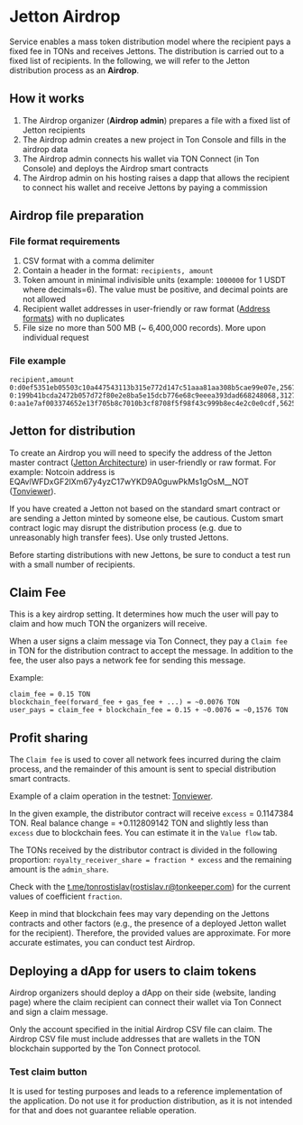 
# Jetton Airdrop

Service enables a mass token distribution model where the recipient pays a fixed fee in TONs and receives Jettons.
The distribution is carried out to a fixed list of recipients. In the following, we will refer to the Jetton distribution process as an **Airdrop**.

## How it works
1. The Airdrop organizer (**Airdrop admin**) prepares a file with a fixed list of Jetton recipients
2. The Airdrop admin creates a new project in Ton Console and fills in the airdrop data
3. The Airdrop admin connects his wallet via TON Connect (in Ton Console) and deploys the Airdrop smart contracts
4. The Airdrop admin on his hosting raises a dapp that allows the recipient to connect his wallet and receive Jettons by paying a commission

## Airdrop file preparation

### File format requirements
1. CSV format with a comma delimiter
2. Contain a header in the format: `recipients, amount`
3. Token amount in minimal indivisible units (example: `1000000` for 1 USDT where decimals=6). The value must be positive, and decimal points are not allowed
4. Recipient wallet addresses in user-friendly or raw format ([Address formats](https://docs.ton.org/v3/documentation/smart-contracts/addresses#raw-and-user-friendly-addresses)) with no duplicates
5. File size no more than 500 MB (~ 6,400,000 records). More upon individual request

### File example
```csv
recipient,amount
0:d0ef5351eb05503c10a447543113b315e772d147c51aaa81aa308b5cae99e07e,2567953998
0:199b41bcda2472b057d72f80e2e8ba5e15dcb776e68c9eeea393dad668248068,3127429615
0:aa1e7af003374652e13f705b8c7010b3cf8708f5f98f43c999b8ec4e2c0e0cdf,562536354
```

## Jetton for distribution

To create an Airdrop you will need to specify the address of the Jetton master contract ([Jetton Architecture](https://docs.ton.org/v3/guidelines/dapps/asset-processing/jettons#jetton-architecture)) in user-friendly or raw format.
For example: Notcoin address is EQAvlWFDxGF2lXm67y4yzC17wYKD9A0guwPkMs1gOsM__NOT ([Tonviewer](https://tonviewer.com/EQAvlWFDxGF2lXm67y4yzC17wYKD9A0guwPkMs1gOsM__NOT)).

If you have created a Jetton not based on the standard smart contract or are sending a Jetton minted by someone else, be cautious.
Custom smart contract logic may disrupt the distribution process (e.g. due to unreasonably high transfer fees). Use only trusted Jettons.

<Callout type="warning" emoji="🚨">
  Before starting distributions with new Jettons, be sure to conduct a test run with a small number of recipients.
</Callout>

## Claim Fee

This is a key airdrop setting. It determines how much the user will pay to claim and how much TON the organizers will receive.

When a user signs a claim message via Ton Connect, they pay a `Claim fee` in TON for the distribution contract to accept the message.
In addition to the fee, the user also pays a network fee for sending this message.

Example:
```
claim_fee = 0.15 TON
blockchain_fee(forward_fee + gas_fee + ...) = ~0.0076 TON
user_pays = claim_fee + blockchain_fee = 0.15 + ~0.0076 = ~0,1576 TON
```

## Profit sharing

The `Claim fee` is used to cover all network fees incurred during the claim process, and the remainder of this amount is sent to special distribution smart contracts.

Example of a claim operation in the testnet: [Tonviewer](https://testnet.tonviewer.com/transaction/7076abbeb1a4e614965ed5f97b8e400bb2227aca54a72b60f2e373d2d0a92207).

In the given example, the distributor contract will receive `excess` = 0.1147384 TON.
Real balance change = +0.112809142 TON and slightly less than `excess` due to blockchain fees. You can estimate it in the `Value flow` tab.

The TONs received by the distributor contract is divided in the following proportion:
`royalty_receiver_share = fraction * excess` and the remaining amount is the `admin_share`.

Check with the [t.me/tonrostislav](https://t.me/tonrostislav)([rostislav.r@tonkeeper.com](mailto:rostislav.r@tonkeeper.com)) for the current values of coefficient `fraction`.

<Callout type="warning" emoji="🚨">
  Keep in mind that blockchain fees may vary depending on the Jettons contracts and other factors (e.g., the presence of a deployed Jetton wallet for the recipient).
  Therefore, the provided values are approximate. For more accurate estimates, you can conduct test Airdrop.
</Callout>

## Deploying a dApp for users to claim tokens

Airdrop organizers should deploy a dApp on their side (website, landing page) where the claim recipient can connect their wallet via Ton Connect and sign a claim message.

<Callout type="warning" emoji="🚨">
  Only the account specified in the initial Airdrop CSV file can claim. 
  The Airdrop CSV file must include addresses that are wallets in the TON blockchain supported by the Ton Connect protocol.
</Callout>

### Test claim button

<Callout type="warning" emoji="🚨">
  It is used for testing purposes and leads to a reference implementation of the application. 
  Do not use it for production distribution, as it is not intended for that and does not guarantee reliable operation.
</Callout>
